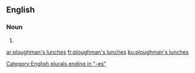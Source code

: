 ==English==

===Noun===
{{head|en|noun plural form|head=[[ploughman]]'s [[lunch]]es}}

# {{plural of|ploughman's lunch|lang=en}}

[[Category:English plurals ending in "-es"]]

[[ar:ploughman's lunches]]
[[fr:ploughman's lunches]]
[[ku:ploughman's lunches]]